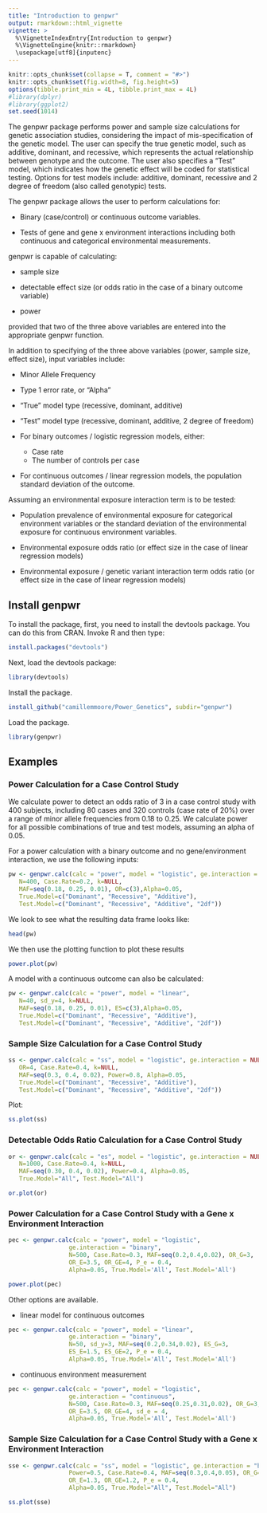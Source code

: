```yaml
---
title: "Introduction to genpwr"
output: rmarkdown::html_vignette
vignette: >
  %\VignetteIndexEntry{Introduction to genpwr}
  %\VignetteEngine{knitr::rmarkdown}
  \usepackage[utf8]{inputenc}
---
```


```r
knitr::opts_chunk$set(collapse = T, comment = "#>")
knitr::opts_chunk$set(fig.width=8, fig.height=5) 
options(tibble.print_min = 4L, tibble.print_max = 4L)
#library(dplyr)
#library(ggplot2)
set.seed(1014)
```

The genpwr package performs power and sample size calculations for genetic association studies, considering the impact of mis-specification of the genetic model.  The user can specify the true genetic model, such as additive, dominant, and recessive, which represents the actual relationship between genotype and the outcome.  The user also specifies a "Test" model, which indicates how the genetic effect will be coded for statistical testing.  Options for test models include: additive, dominant, recessive and 2 degree of freedom (also called genotypic) tests.  

The genpwr package allows the user to perform calculations for:

* Binary (case/control) or continuous outcome variables.

* Tests of gene and gene x environment interactions including both continuous and categorical environmental measurements. 

genpwr is capable of calculating:

* sample size

* detectable effect size (or odds ratio in the case of a binary outcome variable)

* power

provided that two of the three above variables are entered into the appropriate genpwr function.

In addition to specifying of the three above variables (power, sample size, effect size), input variables include:

* Minor Allele Frequency

* Type 1 error rate, or "Alpha"

* "True" model type (recessive, dominant, additive)

* "Test" model type (recessive, dominant, additive, 2 degree of freedom)

* For binary outcomes / logistic regression models, either:
  - Case rate 
  - The number of controls per case
 
* For continuous outcomes / linear regression models, the population standard deviation of the outcome. 

Assuming an environmental exposure interaction term is to be tested:

* Population prevalence of environmental exposure for categorical environment variables or the standard deviation of the environmental exposure for continuous environment variables.

* Environmental exposure odds ratio (or effect size in the case of linear regression models)

* Environmental exposure / genetic variant interaction term odds ratio (or effect size in the case of linear regression models)

## Install genpwr 

To install the package, first, you need to install the devtools package. You can do this from CRAN. Invoke R and then type:

```r
install.packages("devtools")
```

Next, load the devtools package:
```r
library(devtools)
```

Install the package.

```r
install_github("camillemmoore/Power_Genetics", subdir="genpwr")
```

Load the package.

```r
library(genpwr)
```

## Examples

### Power Calculation for a Case Control Study 

We calculate power to detect an odds ratio of 3 in a case control study with 400 subjects, including 80 cases and 320 controls (case rate of 20%) over a range of minor allele frequencies from 0.18 to 0.25.  We calculate power for all possible combinations of true and test models, assuming an alpha of 0.05.     

For a power calculation with a binary outcome and no gene/environment interaction, we use the following inputs:

```r
pw <- genpwr.calc(calc = "power", model = "logistic", ge.interaction = NULL,
   N=400, Case.Rate=0.2, k=NULL,
   MAF=seq(0.18, 0.25, 0.01), OR=c(3),Alpha=0.05,
   True.Model=c("Dominant", "Recessive", "Additive"), 
   Test.Model=c("Dominant", "Recessive", "Additive", "2df"))
```

We look to see what the resulting data frame looks like:

```r
head(pw)
```

We then use the plotting function to plot these results

```r
power.plot(pw)
```

A model with a continuous outcome can also be calculated:
```r
pw <- genpwr.calc(calc = "power", model = "linear",
   N=40, sd_y=4, k=NULL,
   MAF=seq(0.18, 0.25, 0.01), ES=c(3),Alpha=0.05,
   True.Model=c("Dominant", "Recessive", "Additive"), 
   Test.Model=c("Dominant", "Recessive", "Additive", "2df"))
```


### Sample Size Calculation for a Case Control Study

```r
ss <- genpwr.calc(calc = "ss", model = "logistic", ge.interaction = NULL,
   OR=4, Case.Rate=0.4, k=NULL,
   MAF=seq(0.3, 0.4, 0.02), Power=0.8, Alpha=0.05,
   True.Model=c("Dominant", "Recessive", "Additive"), 
   Test.Model=c("Dominant", "Recessive", "Additive", "2df"))
```

Plot:

```r
ss.plot(ss)
```

### Detectable Odds Ratio Calculation for a Case Control Study

```r
or <- genpwr.calc(calc = "es", model = "logistic", ge.interaction = NULL,
   N=1000, Case.Rate=0.4, k=NULL,
   MAF=seq(0.30, 0.4, 0.02), Power=0.4, Alpha=0.05,
   True.Model="All", Test.Model="All")
```

```r
or.plot(or)
```

### Power Calculation for a Case Control Study with a Gene x Environment Interaction

```r
pec <- genpwr.calc(calc = "power", model = "logistic", 
                 ge.interaction = "binary",
                 N=500, Case.Rate=0.3, MAF=seq(0.2,0.4,0.02), OR_G=3, 
                 OR_E=3.5, OR_GE=4, P_e = 0.4, 
                 Alpha=0.05, True.Model='All', Test.Model='All')
```

```r
power.plot(pec)
```

Other options are available. 

- linear model for continuous outcomes

```r
pec <- genpwr.calc(calc = "power", model = "linear",
                 ge.interaction = "binary",
                 N=50, sd_y=3, MAF=seq(0.2,0.34,0.02), ES_G=3, 
                 ES_E=1.5, ES_GE=2, P_e = 0.4, 
                 Alpha=0.05, True.Model='All', Test.Model='All')
```

- continuous environment measurement

```r
pec <- genpwr.calc(calc = "power", model = "logistic", 
                 ge.interaction = "continuous",
                 N=500, Case.Rate=0.3, MAF=seq(0.25,0.31,0.02), OR_G=3, 
                 OR_E=3.5, OR_GE=4, sd_e = 4, 
                 Alpha=0.05, True.Model='All', Test.Model='All')
```

### Sample Size Calculation for a Case Control Study with a Gene x Environment Interaction

```r
sse <- genpwr.calc(calc = "ss", model = "logistic", ge.interaction = "binary",
                 Power=0.5, Case.Rate=0.4, MAF=seq(0.3,0.4,0.05), OR_G=1.5, 
                 OR_E=1.3, OR_GE=1.2, P_e = 0.4, 
                 Alpha=0.05, True.Model="All", Test.Model="All")
```

```r
ss.plot(sse)
```
